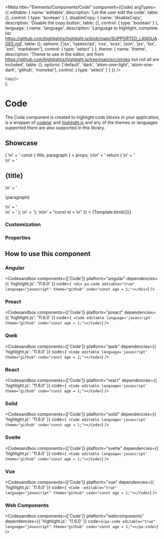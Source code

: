 
<Meta
  title="Elements/Components/Code"
  component={Code}
  argTypes={{
    editable: {
      name: 'editable',
      description: 'Let the user edit the code',
      table: {},
      control: {
        type: 'boolean'
      }
    },
    disableCopy: {
      name: 'disableCopy',
      description: 'Disable the copy button',
      table: {},
      control: {
        type: 'boolean'
      }
    },
    language: {
      name: 'language',
      description:
        'Language to highlight, complete list https://github.com/highlightjs/highlight.js/blob/main/SUPPORTED_LANGUAGES.md',
      table: {},
      options: ['jsx', 'typescript', 'css', 'scss', 'json', 'jsx', 'tsx', 'xml', 'markdown'],
      control: { type: 'select' }
    },
    theme: {
      name: 'theme',
      description:
        'Theme to use in the editor, are from https://github.com/highlightjs/highlight.js/tree/main/src/styles but not all are included',
      table: {},
      options: ['default', 'dark', 'atom-one-light', 'atom-one-dark', 'github', 'monokai'],
      control: { type: 'select' }
    }
  }}
/>

  <div>
    <Code {...args} slotCopy={<span>Copy</span>}></Code>
  </div>
);

# Code

The Code component is created to highlight code blocks in your application, is a wrapper of [codejar](https://medv.io/codejar/) and [highlight.js](https://highlightjs.org/) and any of the themes or languages supported there are also supported in this library.

## Showcase

<Canvas>
  <Story
    name="Code"
    args={{
      editable: true,
      language: 'jsx',
      theme: 'github',
      disableCopy: false,
      code:
        "import React from 'react'; \n\n" +
        'type CardProps = { \n' +
        '  title: string, \n' +
        '  paragraph: string \n' +
        '} \n\n' +
        'export const Card = (props: CardProps) => { \n' +
        '  const { title, paragraph } = props; \n\n' +
        '  return ( \n' +
        '    <aside> \n' +
        '      <h2>{title}</h2> \n' +
        '      <p>{paragraph}</p> \n' +
        '    </aside> \n' +
        '  ); \n' +
        '}; \n\n' +
        "const el = <Card title='Hello and welcome!' paragraph='To this papanasi' />\n"
    }}
  >
    {Template.bind({})}
  </Story>
</Canvas>

### Customization

<Customization showCode={false} />

### Properties

<ArgsTable story="Code" of={Code} />

## How to use this component

### Angular

<Codesandbox
  components={['Code']}
  platform="angular"
  dependencies={{ 'highlight.js': '11.6.0' }}
  code={`
    <div pa-code editable="true" language="javascript" theme="github" code="const age = 1;"></div>`}
/>

### Preact

<Codesandbox
  components={['Code']}
  platform="preact"
  dependencies={{ 'highlight.js': '11.6.0' }}
  code={`
    <Code editable language='javascript' theme="github" code="const age = 1;"></Code>`}
/>

### Qwik

<Codesandbox
  components={['Code']}
  platform="qwik"
  dependencies={{ 'highlight.js': '11.6.0' }}
  code={`
    <Code editable language='javascript' theme="github" code="const age = 1;"></Code>`}
/>

### React

<Codesandbox
  components={['Code']}
  platform="react"
  dependencies={{ 'highlight.js': '11.6.0' }}
  code={`
    <Code editable language='javascript' theme="github" code="const age = 1;"></Code>`}
/>

### Solid

<Codesandbox
  components={['Code']}
  platform="solid"
  dependencies={{ 'highlight.js': '11.6.0' }}
  code={`
    <Code editable language='javascript' theme="github" code="const age = 1;"></Code>`}
/>

### Svelte

<Codesandbox
  components={['Code']}
  platform="svelte"
  dependencies={{ 'highlight.js': '11.6.0' }}
  code={`
    <Code editable language='javascript' theme="github" code="const age = 1;"></Code>`}
/>

### Vue

<Codesandbox
  components={['Code']}
  platform="vue"
  dependencies={{ 'highlight.js': '11.6.0' }}
  code={`
    <Code :editable="true" language="javascript" theme="github" code="const age = 1;"></Code>`}
/>

### Web Components

<Codesandbox
  components={['Code']}
  platform="webcomponents"
  dependencies={{ 'highlight.js': '11.6.0' }}
  code={`<pa-code editable="true" language="javascript" theme="github" code="const age = 1;"></pa-code>`}
/>
